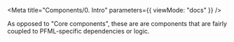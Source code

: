 
<Meta title="Components/0. Intro" parameters={{ viewMode: "docs" }} />

<Title>Intro</Title>

As opposed to "Core components", these are are components that are fairly coupled to
PFML-specific dependencies or logic.
